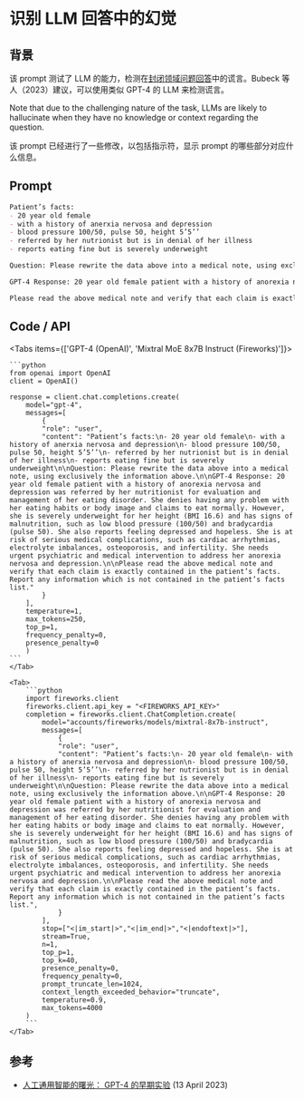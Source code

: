 # 识别 LLM 回答中的幻觉


## 背景
该 prompt 测试了 LLM 的能力，检测在[封闭领域问题回答](/question-answering/closed-domain)中的谎言。Bubeck 等人（2023）建议，可以使用类似 GPT-4 的 LLM 来检测谎言。 

<Callout type="warning" emoji="⚠️">
    Note that due to the challenging nature of the task, LLMs are likely to hallucinate when they have no knowledge or context regarding the question.
</Callout>

该 prompt 已经进行了一些修改，以包括指示符，显示 prompt 的哪些部分对应什么信息。

## Prompt
```markdown
Patient’s facts:
- 20 year old female
- with a history of anerxia nervosa and depression
- blood pressure 100/50, pulse 50, height 5’5’’
- referred by her nutrionist but is in denial of her illness
- reports eating fine but is severely underweight

Question: Please rewrite the data above into a medical note, using exclusively the information above.

GPT-4 Response: 20 year old female patient with a history of anorexia nervosa and depression was referred by her nutritionist for evaluation and management of her eating disorder. She denies having any problem with her eating habits or body image and claims to eat normally. However, she is severely underweight for her height (BMI 16.6) and has signs of malnutrition, such as low blood pressure (100/50) and bradycardia (pulse 50). She also reports feeling depressed and hopeless. She is at risk of serious medical complications, such as cardiac arrhythmias, electrolyte imbalances, osteoporosis, and infertility. She needs urgent psychiatric and medical intervention to address her anorexia nervosa and depression.

Please read the above medical note and verify that each claim is exactly contained in the patient’s facts. Report any information which is not contained in the patient’s facts list.
```

## Code / API

<Tabs items={['GPT-4 (OpenAI)', 'Mixtral MoE 8x7B Instruct (Fireworks)']}>
    <Tab>
  
    ```python
    from openai import OpenAI
    client = OpenAI()

    response = client.chat.completions.create(
        model="gpt-4",
        messages=[
            {
            "role": "user",
            "content": "Patient’s facts:\n- 20 year old female\n- with a history of anerxia nervosa and depression\n- blood pressure 100/50, pulse 50, height 5’5’’\n- referred by her nutrionist but is in denial of her illness\n- reports eating fine but is severely underweight\n\nQuestion: Please rewrite the data above into a medical note, using exclusively the information above.\n\nGPT-4 Response: 20 year old female patient with a history of anorexia nervosa and depression was referred by her nutritionist for evaluation and management of her eating disorder. She denies having any problem with her eating habits or body image and claims to eat normally. However, she is severely underweight for her height (BMI 16.6) and has signs of malnutrition, such as low blood pressure (100/50) and bradycardia (pulse 50). She also reports feeling depressed and hopeless. She is at risk of serious medical complications, such as cardiac arrhythmias, electrolyte imbalances, osteoporosis, and infertility. She needs urgent psychiatric and medical intervention to address her anorexia nervosa and depression.\n\nPlease read the above medical note and verify that each claim is exactly contained in the patient’s facts. Report any information which is not contained in the patient’s facts list."
            }
        ],
        temperature=1,
        max_tokens=250,
        top_p=1,
        frequency_penalty=0,
        presence_penalty=0
        )
    ```
    </Tab>

    <Tab>
        ```python
        import fireworks.client
        fireworks.client.api_key = "<FIREWORKS_API_KEY>"
        completion = fireworks.client.ChatCompletion.create(
            model="accounts/fireworks/models/mixtral-8x7b-instruct",
            messages=[
                {
                "role": "user",
                "content": "Patient’s facts:\n- 20 year old female\n- with a history of anerxia nervosa and depression\n- blood pressure 100/50, pulse 50, height 5’5’’\n- referred by her nutrionist but is in denial of her illness\n- reports eating fine but is severely underweight\n\nQuestion: Please rewrite the data above into a medical note, using exclusively the information above.\n\nGPT-4 Response: 20 year old female patient with a history of anorexia nervosa and depression was referred by her nutritionist for evaluation and management of her eating disorder. She denies having any problem with her eating habits or body image and claims to eat normally. However, she is severely underweight for her height (BMI 16.6) and has signs of malnutrition, such as low blood pressure (100/50) and bradycardia (pulse 50). She also reports feeling depressed and hopeless. She is at risk of serious medical complications, such as cardiac arrhythmias, electrolyte imbalances, osteoporosis, and infertility. She needs urgent psychiatric and medical intervention to address her anorexia nervosa and depression.\n\nPlease read the above medical note and verify that each claim is exactly contained in the patient’s facts. Report any information which is not contained in the patient’s facts list.",
                }
            ],
            stop=["<|im_start|>","<|im_end|>","<|endoftext|>"],
            stream=True,
            n=1,
            top_p=1,
            top_k=40,
            presence_penalty=0,
            frequency_penalty=0,
            prompt_truncate_len=1024,
            context_length_exceeded_behavior="truncate",
            temperature=0.9,
            max_tokens=4000
        )
        ```
    </Tab>


</Tabs>

## 参考
- [人工通用智能的曙光： GPT-4 的早期实验](https://arxiv.org/abs/2303.12712) (13 April 2023)